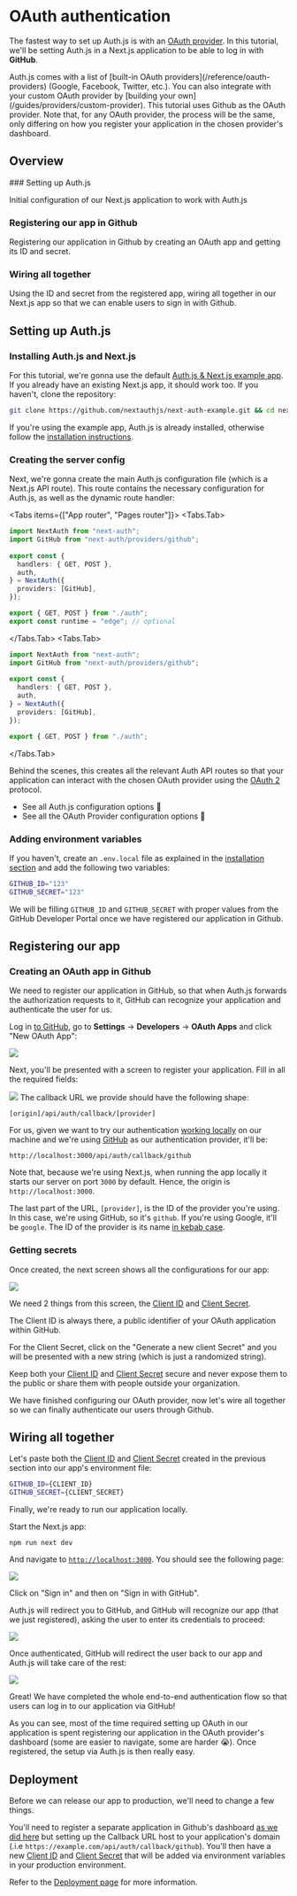 
# OAuth authentication

The fastest way to set up Auth.js is with an [OAuth provider](/concepts/oauth). In this tutorial, we'll be setting Auth.js in a Next.js application to be able to log in with **GitHub**.

<Callout>
  Auth.js comes with a list of [built-in OAuth
  providers](/reference/oauth-providers) (Google, Facebook, Twitter, etc.). You
  can also integrate with your custom OAuth provider by [building your
  own](/guides/providers/custom-provider).
</Callout>
<Callout type="info">
  This tutorial uses Github as the OAuth provider. Note that, for any OAuth
  provider, the process will be the same, only differing on how you register
  your application in the chosen provider's dashboard.
</Callout>

## Overview

<Steps>
### Setting up Auth.js
 
Initial configuration of our Next.js application to work with Auth.js

### Registering our app in Github

Registering our application in Github by creating an OAuth app and getting its ID and secret.

### Wiring all together

Using the ID and secret from the registered app, wiring all together in our Next.js app so that we can enable users to sign in with Github.

</Steps>

## Setting up Auth.js

### Installing Auth.js and Next.js

For this tutorial, we're gonna use the default [Auth.js & Next.js example app](https://github.com/nextauthjs/next-auth-example). If you already have an existing Next.js app, it should work too. If you haven't, clone the repository:

```bash
git clone https://github.com/nextauthjs/next-auth-example.git && cd next-auth-example
```

If you're using the example app, Auth.js is already installed, otherwise follow the [installation instructions](/installation).

### Creating the server config

Next, we're gonna create the main Auth.js configuration file (which is a Next.js API route). This route contains the necessary configuration for Auth.js, as well as the dynamic route handler:

<Tabs items={["App router", "Pages router"]}>
<Tabs.Tab>
```ts filename="./auth.ts"
import NextAuth from "next-auth";
import GitHub from "next-auth/providers/github";
 
export const {
  handlers: { GET, POST },
  auth,
} = NextAuth({
  providers: [GitHub],
});
```
```ts filename="app/api/auth/[...nextauth]/route.ts"
export { GET, POST } from "./auth";
export const runtime = "edge"; // optional
```
</Tabs.Tab>
<Tabs.Tab>
```ts filename="./auth.ts"
import NextAuth from "next-auth";
import GitHub from "next-auth/providers/github";
 
export const {
  handlers: { GET, POST },
  auth,
} = NextAuth({
  providers: [GitHub],
});
```
```ts filename="pages/api/auth/[...nextauth].ts"
export { GET, POST } from "./auth";
```
</Tabs.Tab>
</Tabs>

Behind the scenes, this creates all the relevant Auth API routes so that your application can interact with the chosen OAuth provider using the [OAuth 2](https://auth0.com/intro-to-iam/what-is-oauth-2) protocol.

- See all Auth.js configuration options 🔗
- See all the OAuth Provider configuration options 🔗

### Adding environment variables

If you haven't, create an `.env.local` file as explained in the [installation section](/installation) and add the following two variables:

```bash filename=".env.local"
GITHUB_ID="123"
GITHUB_SECRET="123"
```

We will be filling `GITHUB_ID` and `GITHUB_SECRET` with proper values from the GitHub Developer Portal once we have registered our application in Github.

## Registering our app

### Creating an OAuth app in Github

We need to register our application in GitHub, so that when Auth.js forwards the authorization requests to it, GitHub can recognize your application and authenticate the user for us.

Log in [to GitHub](https://github.com/settings/developers), go to **Settings** → **Developers** → **OAuth Apps** and click "New OAuth App":

<img src="/img/oauth-setup/creating-oauth-app.png" />

Next, you'll be presented with a screen to register your application. Fill in all the required fields:

<img src="/img/oauth-setup/callback-url.png" />

<Callout emoji="⚠️">
The callback URL we provide should have the following shape:

```
[origin]/api/auth/callback/[provider]
```

For us, given we want to try our authentication <ins>working locally</ins> on our machine and we're using <ins>GitHub</ins> as our authentication provider, it'll be:

```
http://localhost:3000/api/auth/callback/github
```

</Callout>

Note that, because we're using Next.js, when running the app locally it starts our server on port `3000` by default. Hence, the origin is `http://localhost:3000`.

The last part of the URL, `[provider]`, is the ID of the provider you're using. In this case, we're using GitHub, so it's `github`. If you're using Google, it'll be `google`. The ID of the provider is its name [in kebab case](https://www.theserverside.com/definition/Kebab-case).

### Getting secrets

Once created, the next screen shows all the configurations for our app:

<img src="/img/oauth-setup/clientid-secret.png" />

We need 2 things from this screen, the <ins>Client ID</ins> and <ins>Client Secret</ins>.

The Client ID is always there, a public identifier of your OAuth application within GitHub.

For the Client Secret, click on the "Generate a new client Secret" and you will be presented with a new string (which is just a randomized string).

<Callout>
  Keep both your <ins>Client ID</ins> and <ins>Client Secret</ins> secure and
  never expose them to the public or share them with people outside your
  organization.
</Callout>

We have finished configuring our OAuth provider, now let's wire all together so we can finally authenticate our users through Github.

## Wiring all together

Let's paste both the <ins>Client ID</ins> and <ins>Client Secret</ins> created in the previous section into our app's environment file:

```bash filename=".env.local"
GITHUB_ID={CLIENT_ID}
GITHUB_SECRET={CLIENT_SECRET}
```

Finally, we're ready to run our application locally.

Start the Next.js app:

```
npm run next dev
```

And navigate to [`http://localhost:3000`](http://localhost:3000). You should see the following page:

<img src="/img/oauth-setup/app-start.png" />

Click on "Sign in" and then on "Sign in with GitHub".

Auth.js will redirect you to GitHub, and GitHub will recognize our app (that we just registered), asking the user to enter its credentials to proceed:

<img src="/img/oauth-setup/github-auth-credentials.png" />

Once authenticated, GitHub will redirect the user back to our app and Auth.js will take care of the rest:

<img src="/img/oauth-setup/github-auth-success.png" />

Great! We have completed the whole end-to-end authentication flow so that users can log in to our application via GitHub!

<Callout type="info">
  As you can see, most of the time required setting up OAuth in our application
  is spent registering our application in the OAuth provider's dashboard (some
  are easier to navigate, some are harder 😭). Once registered, the setup via
  Auth.js is then really easy.
</Callout>

## Deployment

Before we can release our app to production, we'll need to change a few things.

You'll need to register a separate application in Github's dashboard [as we did here](/setup/oauth-authentication#registering-our-app-in-github) but setting up the Callback URL host to your application's domain (.i.e `https://example.com/api/auth/callback/github`). You'll then have a new <ins>Client ID</ins> and <ins>Client Secret</ins> that will be added via environment variables in your production environment.

Refer to the [Deployment page](/deployment) for more information.
